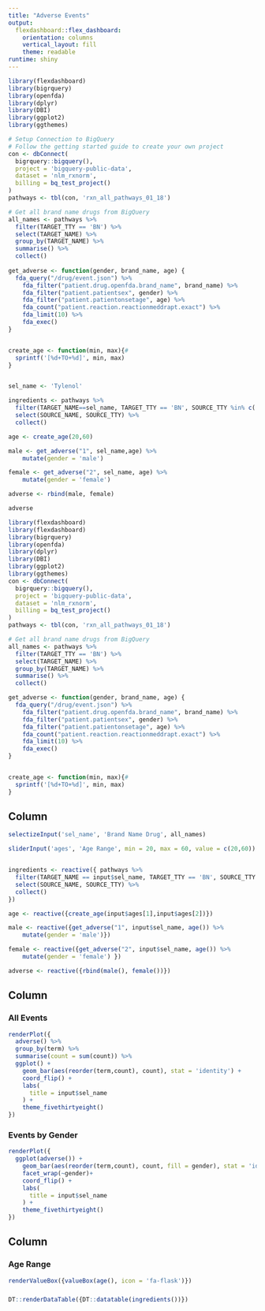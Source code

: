 ```yaml
---
title: "Adverse Events"
output: 
  flexdashboard::flex_dashboard:
    orientation: columns
    vertical_layout: fill
    theme: readable
runtime: shiny
---
```


```r
library(flexdashboard)
library(bigrquery)
library(openfda)
library(dplyr)
library(DBI)
library(ggplot2)
library(ggthemes)

# Setup Connection to BigQuery
# Follow the getting started guide to create your own project
con <- dbConnect(
  bigrquery::bigquery(),
  project = 'bigquery-public-data',
  dataset = 'nlm_rxnorm',
  billing = bq_test_project()
)
pathways <- tbl(con, 'rxn_all_pathways_01_18')

# Get all brand name drugs from BigQuery
all_names <- pathways %>% 
  filter(TARGET_TTY == 'BN') %>% 
  select(TARGET_NAME) %>% 
  group_by(TARGET_NAME) %>% 
  summarise() %>% 
  collect()
  
get_adverse <- function(gender, brand_name, age) {
  fda_query("/drug/event.json") %>%
    fda_filter("patient.drug.openfda.brand_name", brand_name) %>% 
    fda_filter("patient.patientsex", gender) %>% 
    fda_filter("patient.patientonsetage", age) %>% 
    fda_count("patient.reaction.reactionmeddrapt.exact") %>% 
    fda_limit(10) %>% 
    fda_exec()
}


create_age <- function(min, max){#
  sprintf('[%d+TO+%d]', min, max)
}


sel_name <- 'Tylenol'

ingredients <- pathways %>%
  filter(TARGET_NAME==sel_name, TARGET_TTY == 'BN', SOURCE_TTY %in% c('IN', 'SY')) %>% 
  select(SOURCE_NAME, SOURCE_TTY) %>% 
  collect()

age <- create_age(20,60)

male <- get_adverse("1", sel_name,age) %>% 
    mutate(gender = 'male')

female <- get_adverse("2", sel_name, age) %>% 
    mutate(gender = 'female')

adverse <- rbind(male, female)

adverse
```



```r
library(flexdashboard)
library(flexdashboard)
library(bigrquery)
library(openfda)
library(dplyr)
library(DBI)
library(ggplot2)
library(ggthemes)
con <- dbConnect(
  bigrquery::bigquery(),
  project = 'bigquery-public-data',
  dataset = 'nlm_rxnorm',
  billing = bq_test_project()
)
pathways <- tbl(con, 'rxn_all_pathways_01_18')

# Get all brand name drugs from BigQuery
all_names <- pathways %>% 
  filter(TARGET_TTY == 'BN') %>% 
  select(TARGET_NAME) %>% 
  group_by(TARGET_NAME) %>% 
  summarise() %>% 
  collect()

get_adverse <- function(gender, brand_name, age) {
  fda_query("/drug/event.json") %>%
    fda_filter("patient.drug.openfda.brand_name", brand_name) %>% 
    fda_filter("patient.patientsex", gender) %>% 
    fda_filter("patient.patientonsetage", age) %>% 
    fda_count("patient.reaction.reactionmeddrapt.exact") %>% 
    fda_limit(10) %>% 
    fda_exec()
}


create_age <- function(min, max){#
  sprintf('[%d+TO+%d]', min, max)
}
```

Column {.sidebar}
------------

```r


selectizeInput('sel_name', 'Brand Name Drug', all_names)

sliderInput('ages', 'Age Range', min = 20, max = 60, value = c(20,60))


ingredients <- reactive({ pathways %>%
  filter(TARGET_NAME == input$sel_name, TARGET_TTY == 'BN', SOURCE_TTY %in% c('IN', 'SY')) %>% 
  select(SOURCE_NAME, SOURCE_TTY) %>% 
  collect()
})

age <- reactive({create_age(input$ages[1],input$ages[2])})

male <- reactive({get_adverse("1", input$sel_name, age()) %>% 
    mutate(gender = 'male')})

female <- reactive({get_adverse("2", input$sel_name, age()) %>% 
    mutate(gender = 'female') })

adverse <- reactive({rbind(male(), female())})

```

Column {data-width=650}
-----------------------------------------------------------------------

### All Events

```r
renderPlot({
  adverse() %>% 
  group_by(term) %>% 
  summarise(count = sum(count)) %>% 
  ggplot() +
    geom_bar(aes(reorder(term,count), count), stat = 'identity') +
    coord_flip() +
    labs(
      title = input$sel_name
    ) +
    theme_fivethirtyeight()
})

```


### Events by Gender

```r
renderPlot({
  ggplot(adverse()) +
    geom_bar(aes(reorder(term,count), count, fill = gender), stat = 'identity') +
    facet_wrap(~gender)+
    coord_flip() +
    labs(
      title = input$sel_name
    ) +
    theme_fivethirtyeight()
})
```

Column {data-width=350}
-----------------------------------------------------------------------

### Age Range

```r
renderValueBox({valueBox(age(), icon = 'fa-flask')})
```

### {.no-title}

```r
DT::renderDataTable({DT::datatable(ingredients())})
```

